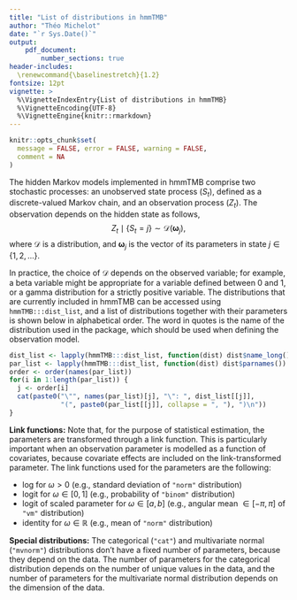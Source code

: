 ```yaml
---
title: "List of distributions in hmmTMB"
author: "Théo Michelot"
date: "`r Sys.Date()`"
output: 
    pdf_document:
        number_sections: true
header-includes:
  \renewcommand{\baselinestretch}{1.2}
fontsize: 12pt
vignette: >
  %\VignetteIndexEntry{List of distributions in hmmTMB}
  %\VignetteEncoding{UTF-8}
  %\VignetteEngine{knitr::rmarkdown}
---
```


```r
knitr::opts_chunk$set(
  message = FALSE, error = FALSE, warning = FALSE,
  comment = NA
)
```

The hidden Markov models implemented in hmmTMB comprise two stochastic processes: an unobserved state process $(S_t)$, defined as a discrete-valued Markov chain, and an observation process $(Z_t)$. The observation depends on the hidden state as follows,
$$
Z_t \mid \{ S_t = j \} \sim \mathcal{D}(\boldsymbol\omega_j),
$$
where $\mathcal{D}$ is a distribution, and $\boldsymbol\omega_j$ is the vector of its parameters in state $j \in \{ 1, 2, \dots\}$.

In practice, the choice of $\mathcal{D}$ depends on the observed variable; for example, a beta variable might be appropriate for a variable defined between 0 and 1, or a gamma distribution for a strictly positive variable. The distributions that are currently included in hmmTMB can be accessed using `hmmTMB:::dist_list`, and a list of distributions together with their parameters is shown below in alphabetical order. The word in quotes is the name of the distribution used in the package, which should be used when defining the observation model.

```r
dist_list <- lapply(hmmTMB:::dist_list, function(dist) dist$name_long())
par_list <- lapply(hmmTMB:::dist_list, function(dist) dist$parnames())
order <- order(names(par_list))
for(i in 1:length(par_list)) {
  j <- order[i]
  cat(paste0("\"", names(par_list)[j], "\": ", dist_list[[j]], 
             "(", paste0(par_list[[j]], collapse = ", "), ")\n"))
}
```

**Link functions:** Note that, for the purpose of statistical estimation, the parameters are transformed through a link function. This is particularly important when an observation parameter is modelled as a function of covariates, because covariate effects are included on the link-transformed parameter. The link functions used for the parameters are the following:

- log for $\omega > 0$ (e.g., standard deviation of `"norm"` distribution)
- logit for $\omega \in [0, 1]$ (e.g., probability of `"binom"` distribution)
- logit of scaled parameter for $\omega \in [a, b]$ (e.g., angular mean $\in [-\pi, \pi]$ of `"vm"` distribution)
- identity for $\omega \in \mathbb{R}$ (e.g., mean of `"norm"` distribution)

**Special distributions:** The categorical (`"cat"`) and multivariate normal (`"mvnorm"`) distributions don't have a fixed number of parameters, because they depend on the data. The number of parameters for the categorical distribution depends on the number of unique values in the data, and the number of parameters for the multivariate normal distribution depends on the dimension of the data.